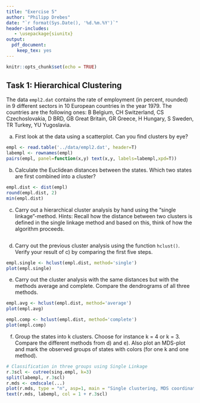 ```yaml
---
title: "Exercise 5"
author: "Philipp Drebes"
date: "`r format(Sys.Date(), '%d.%m.%Y')`"
header-includes:
   - \usepackage{siunitx}
output:
  pdf_document:
    keep_tex: yes
---
```


```r
knitr::opts_chunk$set(echo = TRUE)
```

## Task 1: Hierarchical Clustering

The data `empl2.dat` contains the rate of employment (in percent, rounded) in 9 different sectors in 10 European countries in the year 1979. The countries are the following ones: B Belgium, CH Switzerland, CS Czechoslovakia, D BRD, GB Great Britain, GR Greece, H Hungary, S Sweden, TR Turkey, YU Yugoslavia.

a)  First look at the data using a scatterplot. Can you find clusters by eye?

```r
empl <- read.table('../data/empl2.dat', header=T)
labempl <- rownames(empl)
pairs(empl, panel=function(x,y) text(x,y, labels=labempl,xpd=T))
```

b)  Calculate the Euclidean distances between the states. Which two states are first combined into a cluster?

```r
empl.dist <- dist(empl)
round(empl.dist, 2)
min(empl.dist)
```

c)  Carry out a hierarchical cluster analysis by hand using the "single linkage"-method. Hints: Recall how the distance between two clusters is defined in the single linkage method and based on this, think of how the algorithm proceeds.

```r

```

d)  Carry out the previous cluster analysis using the function `hclust()`. Verify your result of c) by comparing the first five steps.

```r
empl.single <- hclust(empl.dist, method='single')
plot(empl.single)
```

e)  Carry out the cluster analysis with the same distances but with the methods average and complete. Compare the dendrograms of all three methods.

```r
empl.avg <- hclust(empl.dist, method='average')
plot(empl.avg)

empl.comp <- hclust(empl.dist, method='complete')
plot(empl.comp)
```

f)  Group the states into k clusters. Choose for instance k = 4 or k = 3. Compare the different methods from d) and e). Also plot an MDS-plot and mark the observed groups of states with colors (for one k and one method).

```r
# Classification in three groups using Single Linkage 
r.3scl <- cutree(sing.empl, k=3)
split(labempl, r.3scl)
r.mds <- cmdscale(...)
plot(r.mds, type = "n", asp=1, main = "Single clustering, MDS coordinates")
text(r.mds, labempl, col = 1 + r.3scl)
```
